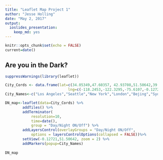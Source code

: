 ---
title: "Leaflet Map Project 1"
author: "Jesse Holling"
date: "May 2, 2017"
output: 
  ioslides_presentation: 
    keep_md: yes
---

```{r setup, include=FALSE}
knitr::opts_chunk$set(echo = FALSE)
current=date()
```
## Are you in the Dark? 

```{r, echo = FALSE,fig.cap=date()}
suppressWarnings(library(leaflet))

City_Cords <- data.frame(lat=c(34.05349,47.60357, 42.93708,51.50642,39.90657,-33.8696,35.685),
                             lng=c(-118.2453,-122.3295,-75.6107,-0.12721,116.3876,151.207,139.7513889 ))
City_Names<-c("Los Angeles","Seattle","New York","London","Bejing","Sydney","Tokyo")

DN_map<-leaflet(data=City_Cords) %>% 
        addTiles() %>%
        addTerminator(
            resolution=10,
            time=date(),
            group = "Day/Night ON/Off") %>%
        addLayersControl(overlayGroups = "Day/Night ON/Off",
            options = layersControlOptions(collapsed = FALSE))%>%
        setView(-0.12721,51.50642, zoom = 2) %>%
        addMarkers(popup=City_Names)
        
DN_map            
                                
```
